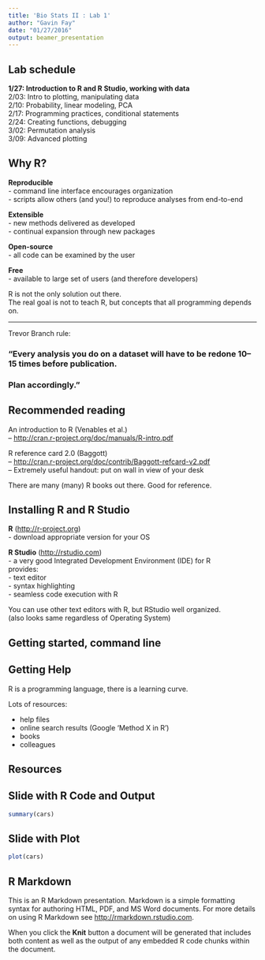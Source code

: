 ```yaml
---
title: 'Bio Stats II : Lab 1'
author: "Gavin Fay"
date: "01/27/2016"
output: beamer_presentation
---
```


## Lab schedule

__1/27: Introduction to R and R Studio, working with data__  
2/03: Intro to plotting, manipulating data  
2/10: Probability, linear modeling, PCA  
2/17: Programming practices, conditional statements  
2/24: Creating functions, debugging  
3/02: Permutation analysis  
3/09: Advanced plotting  

## Why R?

 __Reproducible__  
  - command line interface encourages organization  
  - scripts allow others (and you!) to reproduce analyses from end-to-end
 
 __Extensible__  
  - new methods delivered as developed  
  - continual expansion through new packages  
 
 __Open-source__  
  - all code can be examined by the user
  
 __Free__  
  - available to large set of users (and therefore developers)
 
 R is not the only solution out there.  
 The real goal is not to teach R, but concepts that all programming depends on.
 
***

Trevor Branch rule:  

### "Every analysis you do on a dataset will have to be redone 10–15 times before publication.  

###  Plan accordingly."


## Recommended reading

An introduction to R (Venables et al.)  
– <http://cran.r-project.org/doc/manuals/R-intro.pdf>

R reference card 2.0 (Baggott)  
– <http://cran.r-project.org/doc/contrib/Baggott-refcard-v2.pdf>  
– Extremely useful handout: put on wall in view of your desk  

There are many (many) R books out there. Good for reference.


## Installing R and R Studio

 __R__ (<http://r-project.org>)  
  - download appropriate version for your OS
 
 __R Studio__ (<http://rstudio.com>)  
  - a very good Integrated Development Environment (IDE) for R  
  provides:  
  - text editor  
  - syntax highlighting  
  - seamless code execution with R  
  
 You can use other text editors with R, but RStudio well organized.  
 (also looks same regardless of Operating System)
   

## Getting started, command line



## Getting Help

 R is a programming language, there is a learning curve.  

 Lots of resources:
 
 - help files  
 - online search results (Google 'Method X in R')
 - books
 - colleagues
 

## Resources


## Slide with R Code and Output

```r
summary(cars)
```

## Slide with Plot

```r
plot(cars)
```

## R Markdown

This is an R Markdown presentation. Markdown is a simple formatting syntax for authoring HTML, PDF, and MS Word documents. For more details on using R Markdown see <http://rmarkdown.rstudio.com>.

When you click the **Knit** button a document will be generated that includes both content as well as the output of any embedded R code chunks within the document.
